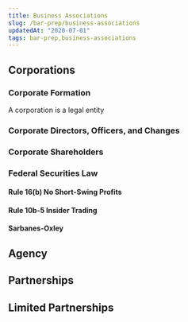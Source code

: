 ```yaml
---
title: Business Associations
slug: /bar-prep/business-associations
updatedAt: "2020-07-01"
tags: bar-prep,business-associations
---
```


## Corporations

### Corporate Formation

A corporation is a legal entity

### Corporate Directors, Officers, and Changes

### Corporate Shareholders

### Federal Securities Law

#### Rule 16(b) No Short-Swing Profits

#### Rule 10b-5 Insider Trading

#### Sarbanes-Oxley

## Agency

## Partnerships

## Limited Partnerships
